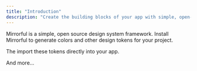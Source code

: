 ```yaml
---
title: "Introduction"
description: "Create the building blocks of your app with simple, open-source design system infrastructure."
---
```

Mirrorful is a simple, open source design system framework. Install Mirrorful to generate colors and other design tokens for your project.

The import these tokens directly into your app.

<CardGroup cols={2}>
  <Card title="Start new projects with a source of truth" color="#9F7AEA">
  </Card>
  <Card title="Visually modify your theme" color="#9F7AEA">
  </Card>
  <Card title="Generate colors" color="#9F7AEA">
  </Card>
  <Card title="🔜 Theme Templates" color="9F7AEA">
  </Card>
  <Card title="🔜 Lightweight Headless Component Librarys" color="#9F7AEA">
  </Card>
  <Card title="🔜 Eslint rules" color="#9F7AEA">
  </Card>
  <Card title="🔜 Propagate tokens across projects" color="#9F7AEA">
  </Card>
  <Card title="🔜 Figma integration" color="#9F7AEA">
  </Card>
</CardGroup>

And more...